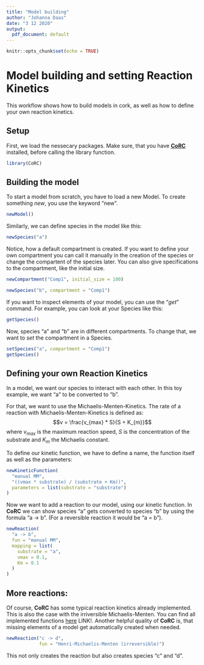 ---
title: "Model building"
author: "Johanna Daas"
date: "3 12 2020"
output:
  pdf_document: default
---

```{r setup, include=FALSE}
knitr::opts_chunk$set(echo = TRUE)
```

# Model building and setting Reaction Kinetics

This workflow shows how to build models in cork, as well as how to define your own reaction kinetics.

## Setup
First, we load the nessecary packages. Make sure, that you have [**CoRC**](https://jpahle.github.io/CoRC/index.html) installed, before calling the library function.
```{r}
library(CoRC)
```

## Building the model
To start a model from scratch, you have to load a new Model. To create something *new*, you use the keyword "new".
```{r}
newModel()
```
Similarly, we can define species in the model like this:
```{r}
newSpecies("a")
```
Notice, how a default compartment is created. If you want to define your own compartment you can call it manually in the creation of the species or change the compartent of the species later. You can also give specifications to the compartment, like the initial size.
```{r}
newCompartment("Comp1", initial_size = 100)

newSpecies("b", compartment = "Comp1")
```
If you want to inspect elements of your model, you can use the "*get*" command. For example, you can look at your Species like this:
```{r}
getSpecies()
```
Now, species "a" and "b" are in different compartments. To change that, we want to *set* the compartment in a Species. 
```{r}
setSpecies("a", compartment = "Comp1")
getSpecies()
```

## Defining your own Reaction Kinetics
In a model, we want our species to interact with each other. In this toy example, we want "a" to be converted to "b".

For that, we want to use the Michaelis-Menten-Kinetics. The rate of a reaction with Michaelis-Menten-Kinetics is defined as:
$$v = \frac{v_{max} * S}{S + K_{m}}$$
where $v_{max}$ is the maximum reaction speed, $S$ is the concentration of the substrate and $K_{m}$ the Michaelis constant.

To define our kinetic function, we have to define a name, the function itself as well as the parameters:

```{r}
newKineticFunction(
  "manual MM",
  "((vmax * substrate) / (substrate + Km))",
  parameters = list(substrate = "substrate")
)
```
Now we want to add a reaction to our model, using our kinetic function.
In **CoRC** we can show species "a" gets converted to species "b" by using the formula "a -> b". (For a reversible reaction it would be "a = b").

```{r}
newReaction(
  "a -> b",
  fun = "manual MM",
  mapping = list(
    substrate = "a",
    vmax = 0.1,
    Km = 0.1
  )
)
```
## More reactions:
Of course, **CoRC** has some typical reaction kinetics already implemented. This is also the case with the irriversible Michaelis-Menten. You can find all implemented functions [here](www.google.com) LINK!. 
Another helpful quality of **CoRC** is, that missing elements of a model get automatically created when needed.
```{r}
newReaction("c -> d",
            fun = "Henri-Michaelis-Menten (irreversible)")
```
This not only creates the reaction but also creates species "c" and "d".
